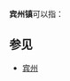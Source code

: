 '''宾州镇'''可以指：
{{PRC admin/disambig|23/01/25/100/000|45/01/26/100/000}}

== 参见 ==
*[[宾州|宾州]]

{{disambig|cat=三字中国镇名消歧义}}